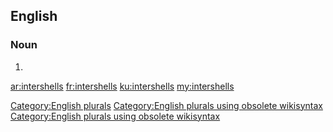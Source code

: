 ==English==

===Noun===
{{head|en}}

# {{plural of|intershell}}

[[Category:English plurals]][[Category:English plurals using obsolete wikisyntax]][[Category:English plurals using obsolete wikisyntax]]

[[ar:intershells]]
[[fr:intershells]]
[[ku:intershells]]
[[my:intershells]]